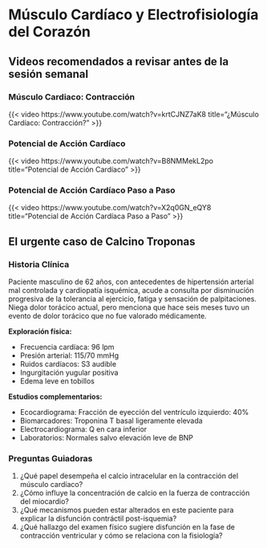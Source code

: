 # Músculo Cardíaco y Electrofisiología del Corazón

## Videos recomendados a revisar antes de la sesión semanal

### Músculo Cardiaco: Contracción

{{< video https://www.youtube.com/watch?v=krtCJNZ7aK8
    title="¿Músculo Cardíaco: Contracción?" 
>}}

### Potencial de Acción Cardíaco

{{< video https://www.youtube.com/watch?v=B8NMMekL2po
    title="Potencial de Acción Cardíaco" 
>}}

### Potencial de Acción Cardíaco Paso a Paso

{{< video https://www.youtube.com/watch?v=X2q0GN_eQY8
    title="Potencial de Acción Cardíaca Paso a Paso" 
>}}


## El urgente caso de Calcino Troponas

### Historia Clínica

Paciente masculino de 62 años, con antecedentes de hipertensión arterial mal controlada y cardiopatía isquémica, acude a consulta por disminución progresiva de la tolerancia al ejercicio, fatiga y sensación de palpitaciones. Niega dolor torácico actual, pero menciona que hace seis meses tuvo un evento de dolor torácico que no fue valorado médicamente.

**Exploración física:**

  - Frecuencia cardíaca: 96 lpm
  - Presión arterial: 115/70 mmHg
  - Ruidos cardíacos: S3 audible
  - Ingurgitación yugular positiva
  - Edema leve en tobillos

**Estudios complementarios:**

  - Ecocardiograma: Fracción de eyección del ventrículo izquierdo: 40%
  - Biomarcadores: Troponina T basal ligeramente elevada
  - Electrocardiograma: Q en cara inferior
  - Laboratorios: Normales salvo elevación leve de BNP

### Preguntas Guiadoras

  1. ¿Qué papel desempeña el calcio intracelular en la contracción del músculo cardíaco?
  1. ¿Cómo influye la concentración de calcio en la fuerza de contracción del miocardio?
  1. ¿Qué mecanismos pueden estar alterados en este paciente para explicar la disfunción contráctil post-isquemia?
  1. ¿Qué hallazgo del examen físico sugiere disfunción en la fase de contracción ventricular y cómo se relaciona con la fisiología?